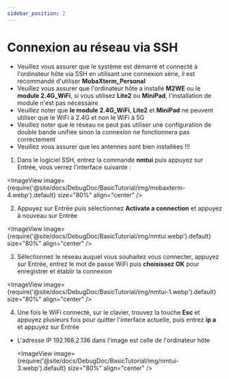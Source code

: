 ```yaml
---
sidebar_position: 2
---
```




# Connexion au réseau via SSH


* Veuillez vous assurer que le système est démarré et connecté à l'ordinateur hôte via SSH en utilisant une connexion série, il est recommandé d'utiliser **MobaXterm_Personal**
* Veuillez vous assurer que l'ordinateur hôte a installé **M2WE** ou le **module 2.4G_WiFi**, si vous utilisez **Lite2** ou **MiniPad**, l'installation de module n'est pas nécessaire
* Veuillez noter que **le module 2.4G_WiFi**, **Lite2** et **MiniPad** ne peuvent utiliser que le WiFi à 2.4G et non le WiFi à 5G
* Veuillez noter que le réseau ne peut pas utiliser une configuration de double bande unifiée sinon la connexion ne fonctionnera pas correctement
* Veuillez vous assurer que les antennes sont bien installées !!!

 1. Dans le logiciel SSH, entrez la commande **nmtui** puis appuyez sur Entrée, vous verrez l'interface suivante :

  <ImageView image={require('@site/docs/DebugDoc/BasicTutorial/img/mobaxterm-4.webp').default} size="80%" align="center" />

 2. Appuyez sur Entrée puis sélectionnez **Activate a connection** et appuyez à nouveau sur Entrée

  <ImageView image={require('@site/docs/DebugDoc/BasicTutorial/img/nmtui.webp').default} size="80%" align="center" />

 3. Sélectionnez le réseau auquel vous souhaitez vous connecter, appuyez sur Entrée, entrez le mot de passe WiFi puis **choisissez OK** pour enregistrer et établir la connexion

   <ImageView image={require('@site/docs/DebugDoc/BasicTutorial/img/nmtui-1.webp').default} size="80%" align="center" />

 4. Une fois le WiFi connecté, sur le clavier, trouvez la touche **Esc** et appuyez plusieurs fois pour quitter l'interface actuelle, puis entrez **ip a** et appuyez sur Entrée

 * L'adresse IP 192.168.2.136 dans l'image est celle de l'ordinateur hôte

    <ImageView image={require('@site/docs/DebugDoc/BasicTutorial/img/nmtui-3.webp').default} size="80%" align="center" />

